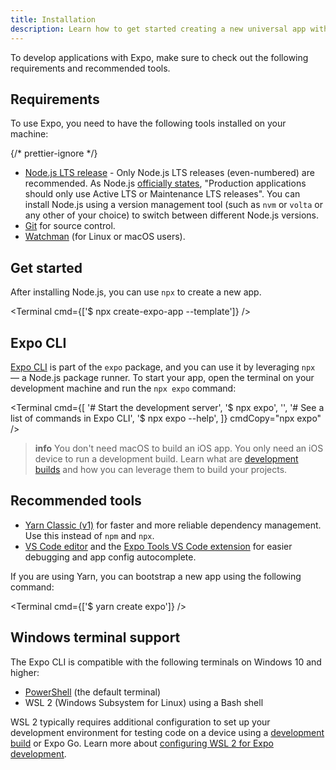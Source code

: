 ```yaml
---
title: Installation
description: Learn how to get started creating a new universal app with Expo.
---
```



To develop applications with Expo, make sure to check out the following requirements and recommended tools.

## Requirements

To use Expo, you need to have the following tools installed on your machine:

{/* prettier-ignore */}
- [Node.js LTS release](https://nodejs.org/en/) - Only Node.js LTS releases (even-numbered) are recommended.
  <CALLOUT theme="secondary">As Node.js [officially states](https://nodejs.org/en/about/releases/), "Production applications should only use Active LTS or Maintenance LTS releases". You can install Node.js using a version management tool (such as `nvm` or `volta` or any other of your choice) to switch between different Node.js versions.</CALLOUT>
- [Git](https://git-scm.com) for source control.
- [Watchman](https://facebook.github.io/watchman/docs/install#buildinstall) (for Linux or macOS users).

## Get started

After installing Node.js, you can use `npx` to create a new app.

<Terminal cmd={['$ npx create-expo-app --template']} />

<BoxLink
  title="Create a new project"
  description="Learn how to create a new Expo project and run it on your device."
  href="/get-started/create-a-project"
  Icon={BookOpen02Icon}
/>

## Expo CLI

[Expo CLI](/more/expo-cli/) is part of the `expo` package, and you can use it by leveraging `npx` &mdash; a Node.js package runner. To start your app, open the terminal on your development machine and run the `npx expo` command:

<Terminal
  cmd={[
    '# Start the development server',
    '$ npx expo',
    '',
    '# See a list of commands in Expo CLI',
    '$ npx expo --help',
  ]}
  cmdCopy="npx expo"
/>

> **info** You don't need macOS to build an iOS app. You only need an iOS device to run a development build. Learn what are [development builds](/develop/development-builds/introduction/) and how you can leverage them to build your projects.

## Recommended tools

- [Yarn Classic (v1)](https://classic.yarnpkg.com/en/docs/install) for faster and more reliable dependency management. Use this instead of `npm` and `npx`.
- [VS Code editor](https://code.visualstudio.com/download) and the [Expo Tools VS Code extension](https://marketplace.visualstudio.com/items?itemName=expo.vscode-expo-tools) for easier debugging and app config autocomplete.

If you are using Yarn, you can bootstrap a new app using the following command:

<Terminal cmd={['$ yarn create expo']} />

## Windows terminal support

The Expo CLI is compatible with the following terminals on Windows 10 and higher:

- [PowerShell](https://learn.microsoft.com/en-us/powershell/scripting/overview) (the default terminal)
- WSL 2 (Windows Subsystem for Linux) using a Bash shell

WSL 2 typically requires additional configuration to set up your development environment for testing code on a device using a [development build](/develop/development-builds/introduction/) or Expo Go. Learn more about [configuring WSL 2 for Expo development](https://expo.fyi/wsl).
